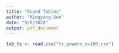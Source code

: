 ```yaml
---
title: "Round Tables"
author: "Mingyang Xue"
date: "9/8/2020"
output: pdf_document
---
```


```r
tab_ts <- read.csv("ts_powers_n=100.csv")
```